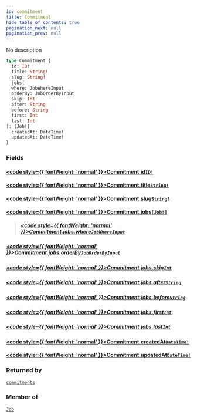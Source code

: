 ```yaml
---
id: commitment
title: Commitment
hide_table_of_contents: true
pagination_next: null
pagination_prev: null
---
```








No description

```graphql
type Commitment {
  id: ID!
  title: String!
  slug: String!
  jobs(
  where: JobWhereInput
  orderBy: JobOrderByInput
  skip: Int
  after: String
  before: String
  first: Int
  last: Int
): [Job!]
  createdAt: DateTime!
  updatedAt: DateTime!
}
```


### Fields

#### [<code style={{ fontWeight: 'normal' }}>Commitment.<b>id</b></code>](#)<Bullet />[`ID!`](/scalars/id) <Badge class="secondary" text="non-null"/> <Badge class="secondary" text="scalar"/>
> 
> 

#### [<code style={{ fontWeight: 'normal' }}>Commitment.<b>title</b></code>](#)<Bullet />[`String!`](/scalars/string) <Badge class="secondary" text="non-null"/> <Badge class="secondary" text="scalar"/>
> 
> 

#### [<code style={{ fontWeight: 'normal' }}>Commitment.<b>slug</b></code>](#)<Bullet />[`String!`](/scalars/string) <Badge class="secondary" text="non-null"/> <Badge class="secondary" text="scalar"/>
> 
> 

#### [<code style={{ fontWeight: 'normal' }}>Commitment.<b>jobs</b></code>](#)<Bullet />[`[Job!]`](/objects/job) <Badge class="secondary" text="list"/> <Badge class="secondary" text="object"/>
> 
> ##### [<code style={{ fontWeight: 'normal' }}>Commitment.jobs.<b>where</b></code>](#)<Bullet />[`JobWhereInput`](/inputs/job-where-input) <Badge class="secondary" text="input"/>
> 
> 

##### [<code style={{ fontWeight: 'normal' }}>Commitment.jobs.<b>orderBy</b></code>](#)<Bullet />[`JobOrderByInput`](/enums/job-order-by-input) <Badge class="secondary" text="enum"/>
> 
> 

##### [<code style={{ fontWeight: 'normal' }}>Commitment.jobs.<b>skip</b></code>](#)<Bullet />[`Int`](/scalars/int) <Badge class="secondary" text="scalar"/>
> 
> 

##### [<code style={{ fontWeight: 'normal' }}>Commitment.jobs.<b>after</b></code>](#)<Bullet />[`String`](/scalars/string) <Badge class="secondary" text="scalar"/>
> 
> 

##### [<code style={{ fontWeight: 'normal' }}>Commitment.jobs.<b>before</b></code>](#)<Bullet />[`String`](/scalars/string) <Badge class="secondary" text="scalar"/>
> 
> 

##### [<code style={{ fontWeight: 'normal' }}>Commitment.jobs.<b>first</b></code>](#)<Bullet />[`Int`](/scalars/int) <Badge class="secondary" text="scalar"/>
> 
> 

##### [<code style={{ fontWeight: 'normal' }}>Commitment.jobs.<b>last</b></code>](#)<Bullet />[`Int`](/scalars/int) <Badge class="secondary" text="scalar"/>
> 
> 

#### [<code style={{ fontWeight: 'normal' }}>Commitment.<b>createdAt</b></code>](#)<Bullet />[`DateTime!`](/scalars/date-time) <Badge class="secondary" text="non-null"/> <Badge class="secondary" text="scalar"/>
> 
> 

#### [<code style={{ fontWeight: 'normal' }}>Commitment.<b>updatedAt</b></code>](#)<Bullet />[`DateTime!`](/scalars/date-time) <Badge class="secondary" text="non-null"/> <Badge class="secondary" text="scalar"/>
> 
> 



### Returned by

[`commitments`](/queries/commitments)  <Badge class="secondary" text="query"/>

### Member of

[`Job`](/objects/job)  <Badge class="secondary" text="object"/>



